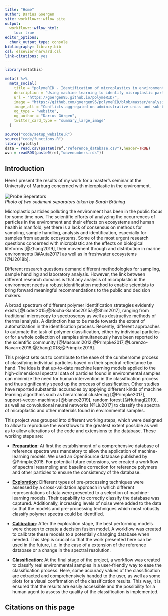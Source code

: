 ```yaml
---
title: "Home"
author: Darius Goergen
site: workflowr::wflow_site
output:
  workflowr::wflow_html:
    toc: true
editor_options:
  chunk_output_type: console
bibliography: library.bib
csl: elsevier-harvard.csl
link-citations: yes
---
```


```r
library(metathis)

meta() %>%
  meta_social(
    title = "polymeRID - Identification of microplastics in environmental samples",
    description = "Using machine learning to identify microplastic particles in environmental samples based on their FTIR-spectra.",
    url = "https://goergen95.github.io/polymeRID/",
    image = "https://github.com/goergen95/polymeRID/blob/master/analysis/assets/images/meta-img.png?raw=true",
    image_alt = "Conflicts aggregated on administrative units and sub-basin watersheds",
    og_type = "website",
    og_author = "Darius Görgen",
    twitter_card_type = "summary_large_image"
  )
```


```r
source("code/setup_website.R")
source("code/functions.R")
library(plotly)
data = read.csv(paste0(ref,"reference_database.csv"),header=TRUE)
wvn = readRDS(paste0(ref,"wavenumbers.rds"))
```



## Introduction  


Here I present the results of my work for a master's seminar at the 
University of Marburg concerned with microplastic in the environment.  
<br>
![Probe Seperators](assets/images/seperators.jpg)<br>
*Photo of two sediment separators taken by Sarah Brüning*

Microplastic particles polluting the environment has been in the public focus
for some time now. The scientific efforts of analyzing the occurrences
of particles in the environment and their effects on ecosystems and human health
is manifold, yet there is a lack of consensus on methods for sampling, sample handling,
analysis and identification, especially for samples from aquatic ecosystems.
Some of the most urgent research questions concerned with microplastic
are the effects on biological lifeforms [@Zhang2019], their movement through and
distribution in marine environments [@Auta2017] as well as in freshwater ecosystems [@Li2018b].

Different research questions demand different methodologies for sampling,
sample handling and laboratory analysis. However, the link between different
research domains is that any analysis of microplastic in the environment needs a 
robust identification method to enable scientists to bring forward 
meaningful recommendations to the public and decision makers.

A broad spectrum of different polymer identification strategies evidently exists
[@Loder2015;@Rocha-Santos2015a;@Shim2017], ranging from traditional microscopy 
to spectroscopy as well as destructive methods of thermal analysis. A distinction
has to be made towards the extent of automatization in the identification
process. Recently, different approaches to automate the task of polymer classification,
either by individual particles or for a whole collection of samples simultaneously
have been reported to the scientific community [@Masoumi2012;@Primpke2017;@Lorenzo-Navarro2018;@Zhang2018;@Primpke2019].

This project sets out to contribute to the ease of the cumbersome process of 
classifying individual particles based on their spectral reflectance by hand.
The idea is that up-to-date machine learning models applied to the 
high-dimensional spectral data of particles found in environmental samples can 
minimize the need for human intervention in the classification process and 
thus significantly speed up the process of classification.
Other studies have reported substantial accuracies by applying different kinds
of machine learning algorithms such as hierarchical clustering [@Primpke2017], 
support-vector-machines [@bianco2019], random forest [@Hufnagl2019], as well as
convolutional neural networks [@Liu2017] to classify the spectra of microplastic
and other materials found in environmental samples.

This project was grouped into different working steps, which were designed 
to allow to reproduce the workflows to the greatest extent possible
as well as to allow alterations of the code and extensions to the database. 
These working steps are:    

* [**Preparation**](preparation.html): At first the establishment of a comprehensive database of reference spectra was mandatory to allow the application of machine-learning models. We used an OpenSource database published by @Primpke2018. For potential future extensions, we created a workflow of spectral resampling and baseline correction for reference polymers and other particles to ensure the consistency of the database.

* [**Exploration**](exploration.html): Different types of pre-processing techniques were assessed by a cross-validation approach in which different representations of data were presented to a selection of machine-learning models. Their capability to correctly classify the database was captured. Additionally, increasing levels of noise were added to the data so that the models and pre-processing techniques which most robustly classify polymer spectra could be identified. 

* [**Calibration**](calibration.html): After the exploration stage, the best performing models were chosen to create a decision fusion model. A workflow was created to calibrate these models to a potentially changing database when needed. This step is crucial so that the work presented here can be used in the future, i.e. in the case of a 
extension of the reference database or a change in the spectral resolution.  

* [**Classification**](classification.html): At the final stage of the project, a workflow was created to classify real environmental samples in a user-friendly way to ease the classification process. Here, some accuracy values of the classification are extracted and comprehensively handed to the user, as well as some plots for a visual confirmation of the classification results. This way, it is ensured that the results are easily accessible and the possibility for a human agent to assess the quality of the classification is implemented.


## Citations on this page

